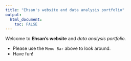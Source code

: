 ```yaml
---
title: "Ehsan's website and data analysis portfolio"
output: 
  html_document:
    toc: FALSE
---
```


Welcome to **Ehsan's website** and _data analysis portfolio._ 


* Please use the `Menu Bar` above to look around.
* Have fun!
